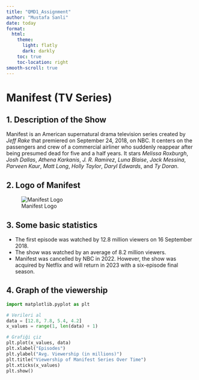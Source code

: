 ```yaml
---
title: "QMD1_Assignment"
author: "Mustafa Sanli"
date: today
format:
  html:
    theme:
      light: flatly
      dark: darkly
    toc: true
    toc-location: right
smooth-scroll: true
---
```


# Manifest (TV Series)

## 1. Description of the Show

Manifest is an American supernatural drama television series created by _Jeff Rake_ that premiered on September 24, 2018, on NBC. It centers on the passengers and crew of a commercial airliner who suddenly reappear after being presumed dead for five and a half years. It stars _Melissa Roxburgh_, _Josh Dallas_, _Athena Karkanis_, _J. R. Ramirez_, _Luna Blaise_, _Jack Messina_, _Parveen Kaur_, _Matt Long_, _Holly Taylor_, _Daryl Edwards_, and _Ty Doran_.


## 2. Logo of Manifest

![Manifest Logo](logo/manifest_logo.png)

## 3. Some basic statistics

* The first episode was watched by 12.8 million viewers on 16 September 2018.
* The show was watched by an average of 8.2 million viewers.
* Manifest was cancelled by NBC in 2022. However, the show was acquired by Netflix and will return in 2023 with a six-episode final season.

## 4. Graph of the viewership

```python
import matplotlib.pyplot as plt

# Verileri al
data = [12.8, 7.8, 5.4, 4.2]
x_values = range(1, len(data) + 1)

# Grafiği çiz
plt.plot(x_values, data)
plt.xlabel("Episodes")
plt.ylabel("Avg. Viewership (in millions)")
plt.title("Viewership of Manifest Series Over Time")
plt.xticks(x_values)
plt.show()

```

